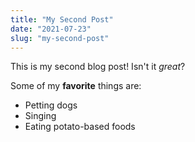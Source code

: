 ```yaml
---
title: "My Second Post"
date: "2021-07-23"
slug: "my-second-post"
---
```


This is my second blog post! Isn't it _great_?

Some of my **favorite** things are:

- Petting dogs
- Singing
- Eating potato-based foods
